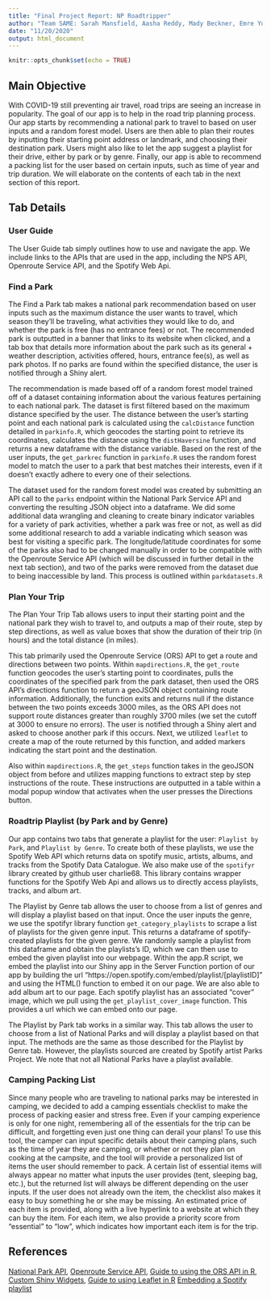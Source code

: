 ```yaml
---
title: "Final Project Report: NP Roadtripper"
author: "Team SAME: Sarah Mansfield, Aasha Reddy, Mady Beckner, Emre Yurtbay"
date: "11/20/2020"
output: html_document
---
```


```r
knitr::opts_chunk$set(echo = TRUE)
```

## Main Objective

With COVID-19 still preventing air travel, road trips are seeing an increase 
in popularity. The goal of our app is to help in the road trip planning 
process. Our app starts by recommending a national park to travel to based on 
user inputs and a random forest model. Users are then able to plan their routes 
by inputting their starting point address or landmark, and choosing their 
destination park. Users might also like to let the app suggest a playlist for 
their drive, either by park or by genre. Finally, our app is able to recommend 
a packing list for the user based on certain inputs, such as time of year and 
trip duration. We will elaborate on the contents of each tab in the next 
section of this report. 


## Tab Details

### User Guide

The User Guide tab simply outlines how to use and navigate the app. We include 
links to the APIs that are used in the app, including the NPS API, Openroute 
Service API, and the Spotify Web Api. 


### Find a Park 

The Find a Park tab makes a national park recommendation based on user inputs 
such as the maximum distance the user wants to travel, which season they'll be 
traveling, what activities they would like to do, and whether the park is free 
(has no entrance fees) or not. The recommended park is outputted in a banner 
that links to its website when clicked, and a tab box that details more 
information about the park such as its general + weather description, 
activities offered, hours, entrance fee(s), as well as park photos. If no parks 
are found within the specified distance, the user is notified through a Shiny 
alert.

The recommendation is made based off of a random forest model trained off of a 
dataset containing information about the various features pertaining to each 
national park. The dataset is first filtered based on the maximum distance 
specified by the user. The distance between the user's starting point and each 
national park is calculated using the `calcDistance` function detailed in 
`parkinfo.R`, which geocodes the starting point to retrieve its coordinates, 
calculates the distance using the `distHaversine` function, and returns a new 
dataframe with the distance variable. Based on the rest of the user inputs, 
the `get_parkrec` function in `parkinfo.R` uses the random forest model to 
match the user to a park that best matches their interests, even if it doesn't 
exactly adhere to every one of their selections.

The dataset used for the random forest model was created by submitting an API 
call to the `parks` endpoint within the National Park Service API and 
converting the resulting JSON object into a dataframe. We did some additional 
data wrangling and cleaning to create binary indicator variables for a variety 
of park activities, whether a park was free or not, as well as did some 
additional research to add a variable indicating which season was best for 
visiting a specific park. The longitude/latitude coordinates for some of the 
parks also had to be changed manually in order to be compatible with the 
Openroute Service API (which will be discussed in further detail in the next 
tab section), and two of the parks were removed from the dataset due to being 
inaccessible by land. This process is outlined within `parkdatasets.R`


### Plan Your Trip

The Plan Your Trip Tab allows users to input their starting point and the 
national park they wish to travel to, and outputs a map of their route, step 
by step directions, as well as value boxes that show the duration of their 
trip (in hours) and the total distance (in miles).

This tab primarily used the Openroute Service (ORS) API to get a route and 
directions between two points. Within `mapdirections.R`, the `get_route` 
function geocodes the user's starting point to coordinates, pulls the 
coordinates of the specified park from the park dataset, then used the ORS 
API's directions function to return a geoJSON object containing route 
information. Additionally, the function exits and returns null if the distance 
between the two points exceeds 3000 miles, as the ORS API does not support 
route distances greater than roughly 3700 miles (we set the cutoff at 3000 
to ensure no errors). The user is notified through a Shiny alert and asked to 
choose another park if this occurs. Next, we utilized `leaflet` to create a 
map of the route returned by this function, and added markers indicating the 
start point and the destination.

Also within `mapdirections.R`, the `get_steps` function takes in the geoJSON 
object from before and utilizes mapping functions to extract step by step 
instructions of the route. These instructions are outputted in a table within 
a modal popup window that activates when the user presses the Directions 
button.


### Roadtrip Playlist (by Park and by Genre)

Our app contains two tabs that generate a playlist for the user: 
`Playlist by Park`, and `Playlist by Genre`. To create both of these playlists, 
we use the Spotify Web API which returns data on spotify music, artists, 
albums, and tracks from the Spotify Data Catalogue. We also make use of the 
`spotifyr` library created by github user charlie68. This library contains 
wrapper functions for the Spotify Web Api and allows us to directly access 
playlists, tracks, and album art. 

The Playlist by Genre tab allows the user to choose from a list of genres and 
will display a playlist based on that input. Once the user inputs the genre, 
we use the spotifyr library function `get_category_playlists` to scrape a list 
of playlists for the given genre input. This returns a dataframe of 
spotify-created playlists for the given genre. We randomly sample a playlist 
from this dataframe and obtain the playlists's ID, which we can then use to 
embed the given playlist into our webpage. Within the app.R script, we embed 
the playlist into our Shiny app in the Server Function portion of our app by 
building the url "https://open.spotify.com/embed/playlist/[playlistID]" and 
using the HTML() function to embed it on our page. We are also able to add 
album art to our page. Each spotify playlist has an associated "cover" image, 
which we pull using the `get_playlist_cover_image` function. This provides a 
url which we can embed onto our page.

The Playlist by Park tab works in a similar way. This tab allows the user to 
choose from a list of National Parks and will display a playlist based on that 
input. The methods are the same as those described for the Playlist by Genre 
tab. However, the playlists sourced are created by Spotify artist Parks 
Project. We note that not all National Parks have a playlist available.


### Camping Packing List

Since many people who are traveling
to national parks may be interested in camping,
we decided to add a camping essentials checklist to make the 
process of packing easier and stress free.
Even if your camping experience is only for one night, 
remembering all of the essentials for the 
trip can be difficult, and forgetting even just one thing can derail your 
plans! To use this tool, the camper can input specific
details about their camping plans, such as the time of year they are camping, 
or whether or not they plan on cooking at the campsite, 
and the tool will provide a 
personalized list of 
items the user should remember to pack. A certain list of essential items will
always appear no matter what inputs the user provides (tent, sleeping bag,
etc.), but the returned list will always be different depending on the user 
inputs. If the user does not already own the item, the checklist also 
makes it easy to buy something he or she may be missing. 
An estimated price of each item is provided, along with a live 
hyperlink to a website at which they can buy the item. For each item, we 
also provide a priority score from "essential" to "low", which indicates 
how important each item is for the trip.



## References

[National Park API](https://www.nps.gov/subjects/digital/nps-data-api.htm),
[Openroute Service API](https://openrouteservice.org/dev/#/api-docs),
[Guide to using the ORS API in R](https://giscience.github.io/openrouteservice-r/articles/openrouteservice.html),
[Custom Shiny Widgets](http://shinyapps.dreamrs.fr/shinyWidgets/),
[Guide to using Leaflet in R](https://rstudio.github.io/leaflet/)
[Embedding a Spotify playlist](https://developer.spotify.com/documentation/widgets/generate/embed/)